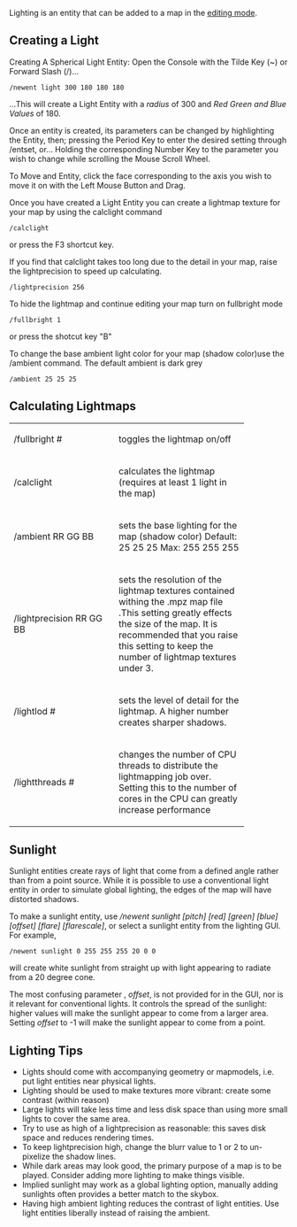 Lighting is an entity that can be added to a map in the [[Editing Info|editing mode]].

== Creating a Light ==



Creating A Spherical Light Entity: 
Open the Console with the Tilde Key (~) or Forward Slash (/)...

 /newent light 300 180 180 180

...This will create a Light Entity with a ''radius'' of 300 and ''Red Green and Blue Values'' of 180.


Once an entity is created, its parameters can be changed by highlighting the Entity, then;
pressing the Period Key to enter the desired setting through /entset, or...
Holding the corresponding Number Key to the parameter you wish to change while scrolling the Mouse Scroll Wheel.

To Move and Entity, click the face corresponding to the axis you wish to move it on with the Left Mouse Button and Drag.


Once you have created a Light Entity you can create a lightmap texture for your map by using the calclight command

 /calclight 
or press the F3 shortcut key.


If you find that calclight takes too long due to the detail in your map, raise the lightprecision to speed up calculating.

 /lightprecision 256


To hide the lightmap and continue editing your map turn on fullbright mode

 /fullbright 1
or press the shotcut key "B"


To change the base ambient light color for your map (shadow color)use the /ambient command. The default ambient is dark grey

 /ambient 25 25 25

== Calculating Lightmaps ==


<table cellspacing="10" style="width:100%">

<tr>
    <td width="174">/fullbright #</td>
    <td width="219">toggles the lightmap on/off</td>
</tr>

<tr>
    <td width="174">/calclight</td>
    <td width="219">calculates the lightmap (requires at least 1 light in the map)</td>
</tr>

<tr>
    <td width="174">/ambient RR GG BB</td>
    <td width="219">sets the base lighting for the map (shadow color)
Default: 25 25 25
Max: 255 255 255</td>
</tr>

<tr>
    <td width="174">/lightprecision RR GG BB</td>
    <td width="219">sets the resolution of the lightmap textures contained withing the .mpz map file .This setting greatly effects the size of the map. It is recommended that you raise this setting to keep the number of lightmap textures under 3.</td>
</tr>

<tr>
    <td width="174">/lightlod #</td>
    <td width="219">sets the level of detail for the lightmap. A higher number creates sharper shadows. </td>
</tr>
<tr>
    <td width="174">/lightthreads #</td>
    <td width="219">changes the number of CPU threads to distribute the lightmapping job over. Setting this to the number of cores in the CPU can greatly increase performance</td>
</tr>

</table>

== Sunlight ==
Sunlight entities create rays of light that come from a defined angle rather than from a point source. While it is possible to use a conventional light entity in order to simulate global lighting, the edges of the map will have distorted shadows. 

To make a sunlight entity, use ''/newent sunlight [pitch] [red] [green] [blue] [offset] [flare] [flarescale]'', or select a sunlight entity from the lighting GUI. For example, 

 /newent sunlight 0 255 255 255 20 0 0

will create white sunlight from straight up with light appearing to radiate from a 20 degree cone.

The most confusing parameter , ''offset'', is not provided for in the GUI, nor is it relevant for conventional lights. It controls the spread of the sunlight: higher values will make the sunlight appear to come from a larger area. Setting ''offset'' to -1 will make the sunlight appear to come from a point.

== Lighting Tips ==

*Lights should come with accompanying geometry or mapmodels, i.e. put light entities near physical lights.
*Lighting should be used to make textures more vibrant: create some contrast (within reason)
*Large lights will take less time and less disk space than using more small lights to cover the same area.
*Try to use as high of a lightprecision as reasonable: this saves disk space and reduces rendering times.
*To keep lightprecision high, change the blurr value to 1 or 2 to un-pixelize the shadow lines.
*While dark areas may look good, the primary purpose of a map is to be played. Consider adding more lighting to make things visible.
*Implied sunlight may work as a global lighting option, manually adding sunlights often provides a better match to the skybox.
*Having high ambient lighting reduces the contrast of light entities. Use light entities liberally instead of raising the ambient.